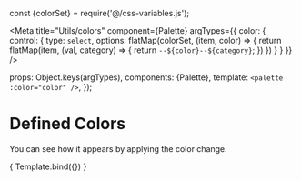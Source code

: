 const {colorSet} = require('@/css-variables.js');

<Meta
  title="Utils/colors"
  component={Palette}
  argTypes={{
    color: {
      control: {
        type: `select`,
        options: flatMap(colorSet, (item, color) => {
          return flatMap(item, (val, category) => {
            return `--${color}--${category}`;
          })
        })
      }
    }
  }}
/>

  props: Object.keys(argTypes),
  components: {Palette},
  template: `
    <palette :color="color" />
  `,
});

# Defined Colors

You can see how it appears by applying the color change.

<Canvas>
  <Story
    name="Colors"
    args = {{
      color: ``
    }}
  >
    { Template.bind({}) }
  </Story>
</Canvas>

<ArgsTable story="Colors" />